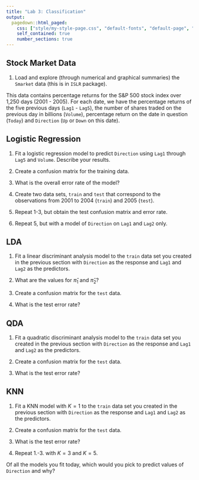 ```yaml
---
title: "Lab 3: Classification"
output:
  pagedown::html_paged:
    css: ["style/my-style-page.css", "default-fonts", "default-page", "default"]
    self_contained: true
    number_sections: true
---
```


## Stock Market Data

1. Load and explore (through numerical and graphical summaries) the `Smarket` data (this is in `ISLR` package). 

This data contains percentage returns for the S\&P 500 stock index over 1,250 days (2001 - 2005). For each date, we have the percentage returns of the five previous days (`Lag1` - `Lag5`), the number of shares traded on the previous day in billions (`Volume`), percentage return on the date in question (`Today`) and `Direction` (`Up` or `Down` on this date).

## Logistic Regression

1. Fit a logistic regression model to predict `Direction` using `Lag1` through `Lag5` and `Volume`. Describe your results.

2. Create a confusion matrix for the training data.

3. What is the overall error rate of the model?

4. Create two data sets, `train` and `test` that correspond to the observations from 2001 to 2004 (`train`) and 2005 (`test`).

5. Repeat 1-3, but obtain the test confusion matrix and error rate.

6. Repeat 5, but with a model of `Direction` on `Lag1` and `Lag2` only.

## LDA

1. Fit a linear discriminant analysis model to the `train` data set you created in the previous section with `Direction` as the response and `Lag1` and `Lag2` as the predictors.

2. What are the values for $\hat{\pi}_1$ and $\hat{\pi}_2$?

3.  Create a confusion matrix for the `test` data.

4. What is the test error rate?

## QDA 

1. Fit a quadratic discriminant analysis model to the `train` data set you created in the previous section with `Direction` as the response and `Lag1` and `Lag2` as the predictors.

2.  Create a confusion matrix for the `test` data.

3. What is the test error rate?

## KNN

1. Fit a KNN model with $K = 1$ to the `train` data set you created in the previous section with `Direction` as the response and `Lag1` and `Lag2` as the predictors.

2. Create a confusion matrix for the `test` data.

3. What is the test error rate?

4. Repeat 1.-3. with $K = 3$ and $K = 5$.

Of all the models you fit today, which would you pick to predict values of `Direction` and why?






